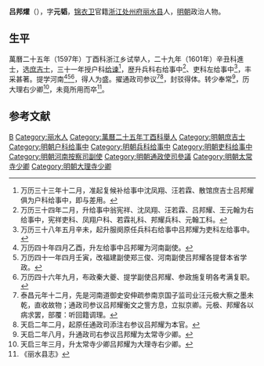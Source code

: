 '''吕邦燿'''（{{bd|？||？|catIdx=}}），字'''元韬'''，[[锦衣卫|锦衣卫]]官籍[[浙江|浙江]][[处州府|处州府]][[丽水县|丽水县]]人，[[明朝|明朝]]政治人物。

== 生平 ==
萬曆二十五年（1597年）丁酉科浙江乡试举人，二十九年（1601年）辛丑科進士，选[[庶吉士|庶吉士]]，三十一年授户科[[给事中|给谏]]<ref>万历三十三年十二月，准起复候补给事中沈凤翔、汪若霖、散馆庶吉士吕邦耀俱为户科给事中，即与差用。</ref>，歴升兵科右给事中<ref>万历三十四年二月，升给事中翁宪祥、沈凤翔、汪若霖、吕邦耀、王元翰为右给事中，宪祥吏科、凤翔户科、若霖礼科、邦耀兵科、元翰工科。</ref>、吏科左给事中<ref>万历三十八年五月辛未，起升服阕原任兵科右给事中吕邦耀为吏科左给事中。</ref>，丰采甚著。提学河南<ref>万历四十年四月乙酉，升左给事中吕邦曜为河南副使。</ref><ref>万历四十一年四月壬寅，改福建副使郑三俊、河南副使吕邦耀各提督本省学政。</ref><ref>万历四十六年九月，布政秦大夔、提学副使吕邦耀、参政施复明各考满复职。</ref>，得人为盛。擢通政司参议<ref>泰昌元年十二月，先是河南道御史安伸疏参南京国子监司业汪元极大察之墨未乾，直收故物；通政司参议吕邦耀衡文之訾方息，立拟京卿。元极、邦耀各以病求罢，部覆：听回籍调理。</ref><ref>天启二年二月，起原任通政司添注右参议吕邦耀为本官。</ref>，封驳得体。转少奉常<ref>天启二年八月，升通政司右参议吕邦耀为太常寺少卿。</ref>，历大理右少卿<ref>天启三年三月，升太常寺少卿吕邦耀为大理寺右少卿。</ref>，未竟所用而卒<ref>《丽水县志》</ref>。

==参考文献==
{{reflist}}

{{萬曆二十九年辛丑科殿試金榜}}

{{Authority control}}

{{DEFAULTSORT:}}
[[Category:吕姓|B]]
[[Category:丽水人|Category:丽水人]]
[[Category:萬曆二十五年丁酉科舉人|Category:萬曆二十五年丁酉科舉人]]
[[Category:明朝庶吉士|Category:明朝庶吉士]]
[[Category:明朝户科给事中|Category:明朝户科给事中]]
[[Category:明朝兵科给事中|Category:明朝兵科给事中]]
[[Category:明朝吏科给事中|Category:明朝吏科给事中]]
[[Category:明朝河南按察司副使|Category:明朝河南按察司副使]]
[[Category:明朝通政使司參議|Category:明朝通政使司參議]]
[[Category:明朝太常寺少卿|Category:明朝太常寺少卿]]
[[Category:明朝大理寺少卿|Category:明朝大理寺少卿]]